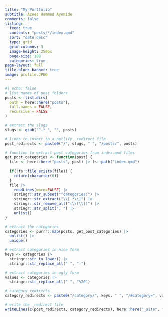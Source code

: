 ```yaml
---
title: "My Portfolio"
subtitle: Azeez Hammed Ayomide
comments: false
listing:
  feed: true
  contents: "posts/*/index.qmd"
  sort: "date desc"
  type: grid
  grid-columns: 3
  image-height: 250px
  page-size: 100
  categories: true
page-layout: full
title-block-banner: true
image: profile.JPEG
---
```


```r
#| echo: false
# list names of post folders
posts <- list.dirs(
  path = here::here("posts"),
  full.names = FALSE,
  recursive = FALSE
)

# extract the slugs
slugs <- gsub("^.*_", "", posts)

# lines to insert to a netlify _redirect file
post_redirects <- paste0("/", slugs, " ", "/posts/", posts)

# function to extract post categories from index.qmd files
get_post_categories <- function(post) {
  file <- here::here("posts", post) |> fs::path("index.qmd")
	
  if(!fs::file_exists(file)) {
    return(character(0))
  }
  file |>
    readLines(warn=FALSE) |> 
    stringr::str_subset("^categories:") |>
    stringr::str_extract("\\[.*\\]") |> 
    stringr::str_remove_all("[\\[\\]]") |>
    stringr::str_split(", ") |> 
    unlist()
}

# extract the categories
categories <- purrr::map(posts, get_post_categories) |> 
  unlist() |> 
  unique()

# extract categories in nice form
keys <- categories |> 
  stringr::str_to_lower() |>
  stringr::str_replace_all(" ", "-")

# extract categories in ugly form
values <- categories |>
  stringr::str_replace_all(" ", "%20")

# category redirects
category_redirects <- paste0("/category/", keys, " ", "/#category=", values)

# write the _redirect file
writeLines(c(post_redirects, category_redirects), here::here("_site", "_redirects"))
```

<!-- Mastodon verification -->
<!-- <a rel="me" style="display:none" href="https://fosstodon.org/@djnavarro">Hidden link used to verify my account on fosstodon.org</a>  -->
<!-- <a rel="me" style="display:none" href="https://genart.social/@djnavarro">Hidden link used to verify my account on genart.social</a> -->
<!-- <a rel="me" style="display:none" href="https://hachyderm.io/@djnavarro">Hidden link used to verify my account on hachyderm.io</a>  -->

